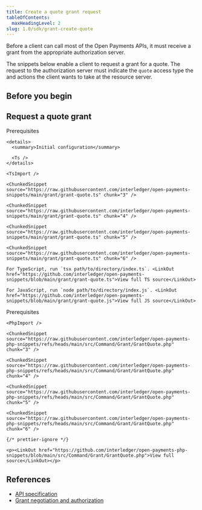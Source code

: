 ```yaml
---
title: Create a quote grant request
tableOfContents:
  maxHeadingLevel: 2
slug: 1.0/sdk/grant-create-quote
---
```



Before a client can call most of the Open Payments APIs, it must receive a grant from the appropriate authorization server.

The snippets below enable a client to request a grant for a quote. The request to the authorization server must indicate the `quote` access type the and actions the client wants to take at the resource server.

## Before you begin

<Begin />

## Request a quote grant

<Tabs syncKey="langs">
  <TabItem label="TypeScript/JavaScript" icon="seti:javascript">
    <LinkButton href="https://github.com/interledger/open-payments-snippets/blob/main/README.md#prerequisites" target="_blank" icon="external" iconPlacement="start">Prerequisites</LinkButton>

    <details>
      <summary>Initial configuration</summary>

      <Ts />
    </details>

    <TsImport />

    <ChunkedSnippet source="https://raw.githubusercontent.com/interledger/open-payments-snippets/main/grant/grant-quote.ts" chunk="3" />

    <ChunkedSnippet source="https://raw.githubusercontent.com/interledger/open-payments-snippets/main/grant/grant-quote.ts" chunk="4" />

    <ChunkedSnippet source="https://raw.githubusercontent.com/interledger/open-payments-snippets/main/grant/grant-quote.ts" chunk="5" />

    <ChunkedSnippet source="https://raw.githubusercontent.com/interledger/open-payments-snippets/main/grant/grant-quote.ts" chunk="6" />

    For TypeScript, run `tsx path/to/directory/index.ts`. <LinkOut href="https://github.com/interledger/open-payments-snippets/blob/main/grant/grant-quote.ts">View full TS source</LinkOut>

    For JavaScript, run `node path/to/directory/index.js`. <LinkOut href="https://github.com/interledger/open-payments-snippets/blob/main/grant/grant-quote.js">View full JS source</LinkOut>

  </TabItem>

  <TabItem label="PHP" icon="seti:php">
    <LinkButton href="https://github.com/interledger/open-payments-php-snippets/blob/main/README.md#prerequisites" target="_blank" icon="external" iconPlacement="start">Prerequisites</LinkButton>

    <PhpImport />

    <ChunkedSnippet source="https://raw.githubusercontent.com/interledger/open-payments-php-snippets/refs/heads/main/src/Command/Grant/GrantQuote.php" chunk="3" />

    <ChunkedSnippet source="https://raw.githubusercontent.com/interledger/open-payments-php-snippets/refs/heads/main/src/Command/Grant/GrantQuote.php" chunk="4" />

    <ChunkedSnippet source="https://raw.githubusercontent.com/interledger/open-payments-php-snippets/refs/heads/main/src/Command/Grant/GrantQuote.php" chunk="5" />

    <ChunkedSnippet source="https://raw.githubusercontent.com/interledger/open-payments-php-snippets/refs/heads/main/src/Command/Grant/GrantQuote.php" chunk="6" />

    {/* prettier-ignore */}

    <p><LinkOut href="https://github.com/interledger/open-payments-php-snippets/blob/main/src/Command/Grant/GrantQuote.php">View full source</LinkOut></p>

  </TabItem>
</Tabs>

## References

- [API specification](/1.0/apis/auth-server/operations/post-request)
- [Grant negotiation and authorization](/1.0/identity/grants)
